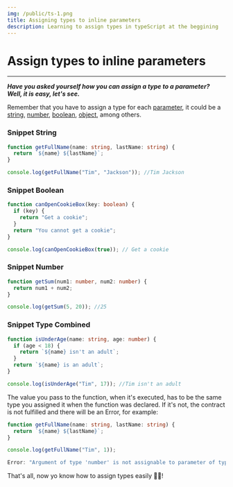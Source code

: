 ```yaml
---
img: /public/ts-1.png
title: Assigning types to inline parameters
description: Learning to assign types in typeScript at the beggining
---
```


# Assign types to inline parameters

---

**_Have you asked yourself how you can assign a type to a parameter? Well, it is easy, let's see._**

Remember that you have to assign a type for each [parameter](https://developer.mozilla.org/en-US/docs/Glossary/Parameter), it could be a [string](https://developer.mozilla.org/en-US/docs/Web/JavaScript/Reference/Global_Objects/String), [number](https://developer.mozilla.org/en/docs/Web/JavaScript/Reference/Global_Objects/Number), [boolean](https://developer.mozilla.org/en-US/docs/Web/JavaScript/Reference/Global_Objects/Boolean), [object](https://developer.mozilla.org/en-US/docs/Web/JavaScript/Reference/Global_Objects/Object), among others.

### Snippet String

```ts
function getFullName(name: string, lastName: string) {
  return `${name} ${lastName}`;
}

console.log(getFullName("Tim", "Jackson")); //Tim Jackson
```

### Snippet Boolean

```ts
function canOpenCookieBox(key: boolean) {
  if (key) {
    return "Get a cookie";
  }
  return "You cannot get a cookie";
}

console.log(canOpenCookieBox(true)); // Get a cookie
```

### Snippet Number

```ts
function getSum(num1: number, num2: number) {
  return num1 + num2;
}

console.log(getSum(5, 20)); //25
```

### Snippet Type Combined

```ts
function isUnderAge(name: string, age: number) {
  if (age < 18) {
    return `${name} isn't an adult`;
  }
  return `${name} is an adult`;
}

console.log(isUnderAge("Tim", 17)); //Tim isn't an adult
```

The value you pass to the function, when it's executed, has to be the same type you assigned it when the function was declared.
If it's not, the contract is not fulfilled and there will be an Error, for example:

```ts
function getFullName(name: string, lastName: string) {
  return `${name} ${lastName}`;
}

console.log(getFullName("Tim", 1));

Error: "Argument of type 'number' is not assignable to parameter of type 'string'.";
```

That's all, now yo know how to assign types easily 👌🏽!

